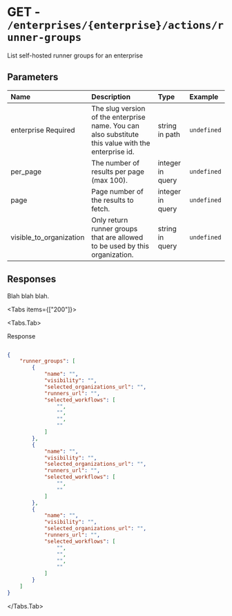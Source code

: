 
# GET - `/enterprises/{enterprise}/actions/runner-groups`

List self-hosted runner groups for an enterprise

## Parameters

| Name | Description | Type | Example |
| :---- | :---- | :---- | :---- |
| enterprise <span class="bg-blue-100 text-blue-800 text-xs font-medium me-2 px-2.5 py-0.5 rounded dark:bg-blue-900 dark:text-blue-300">Required</span> | The slug version of the enterprise name. You can also substitute this value with the enterprise id. | string in path | `undefined` |
| per_page  | The number of results per page (max 100). | integer in query | `undefined` |
| page  | Page number of the results to fetch. | integer in query | `undefined` |
| visible_to_organization  | Only return runner groups that are allowed to be used by this organization. | string in query | `undefined` |

## Responses

Blah blah blah.

<Tabs items={["200"]}>

<Tabs.Tab>

Response

```json

{
    "runner_groups": [
        {
            "name": "",
            "visibility": "",
            "selected_organizations_url": "",
            "runners_url": "",
            "selected_workflows": [
                "",
                "",
                "",
                ""
            ]
        },
        {
            "name": "",
            "visibility": "",
            "selected_organizations_url": "",
            "runners_url": "",
            "selected_workflows": [
                "",
                ""
            ]
        },
        {
            "name": "",
            "visibility": "",
            "selected_organizations_url": "",
            "runners_url": "",
            "selected_workflows": [
                "",
                "",
                "",
                ""
            ]
        }
    ]
}

```

</Tabs.Tab>

</Tabs>